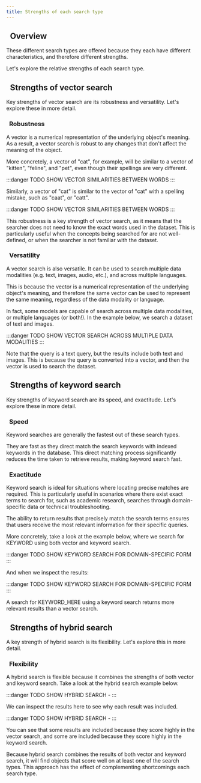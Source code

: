 ```yaml
---
title: Strengths of each search type
---
```




## <i class="fa-solid fa-square-chevron-right"></i>&nbsp;&nbsp;Overview

These different search types are offered because they each have different characteristics, and therefore different strengths.

Let's explore the relative strengths of each search type.

## <i class="fa-solid fa-square-chevron-right"></i>&nbsp;&nbsp;Strengths of vector search

Key strengths of vector search are its robustness and versatility. Let's explore these in more detail.

### <i class="fa-solid fa-chalkboard"></i>&nbsp;&nbsp;Robustness

A vector is a numerical representation of the underlying object's meaning. As a result, a vector search is robust to any changes that don't affect the meaning of the object.

More concretely, a vector of "cat", for example, will be similar to a vector of "kitten", "feline", and "pet", even though their spellings are very different.

:::danger TODO
SHOW VECTOR SIMILARITIES BETWEEN WORDS
:::

Similarly, a vector of "cat" is similar to the vector of "cat" with a spelling mistake, such as "caat", or "catt".

:::danger TODO
SHOW VECTOR SIMILARITIES BETWEEN WORDS
:::

This robustness is a key strength of vector search, as it means that the searcher does not need to know the exact words used in the dataset. This is particularly useful when the concepts being searched for are not well-defined, or when the searcher is not familiar with the dataset.

### <i class="fa-solid fa-chalkboard"></i>&nbsp;&nbsp;Versatility

A vector search is also versatile. It can be used to search multiple data modalities (e.g. text, images, audio, etc.), and across multiple languages.

This is because the vector is a numerical representation of the underlying object's meaning, and therefore the same vector can be used to represent the same meaning, regardless of the data modality or language.

In fact, some models are capable of search across multiple data modalities, or multiple languages (or both!). In the example below, we search a dataset of text and images.

:::danger TODO
SHOW VECTOR SEARCH ACROSS MULTIPLE DATA MODALITIES
:::

Note that the query is a text query, but the results include both text and images. This is because the query is converted into a vector, and then the vector is used to search the dataset.

## <i class="fa-solid fa-square-chevron-right"></i>&nbsp;&nbsp;Strengths of keyword search

Key strengths of keyword search are its speed, and exactitude. Let's explore these in more detail.

### <i class="fa-solid fa-chalkboard"></i>&nbsp;&nbsp;Speed

Keyword searches are generally the fastest out of these search types.

They are fast as they direct match the search keywords with indexed keywords in the database. This direct matching process significantly reduces the time taken to retrieve results, making keyword search fast.

### <i class="fa-solid fa-chalkboard"></i>&nbsp;&nbsp;Exactitude

Keyword search is ideal for situations where locating precise matches are required. This is particularly useful in scenarios where there exist exact terms to search for, such as academic research, searches through domain-specific data or technical troubleshooting.

The ability to return results that precisely match the search terms ensures that users receive the most relevant information for their specific queries.

More concretely, take a look at the example below, where we search for KEYWORD using both vector and keyword search.

:::danger TODO
SHOW KEYWORD SEARCH FOR DOMAIN-SPECIFIC FORM
:::

And when we inspect the results:

:::danger TODO
SHOW KEYWORD SEARCH FOR DOMAIN-SPECIFIC FORM
:::

A search for KEYWORD_HERE using a keyword search returns more relevant results than a vector search.


## <i class="fa-solid fa-square-chevron-right"></i>&nbsp;&nbsp;Strengths of hybrid search

A key strength of hybrid search is its flexibility. Let's explore this in more detail.

### <i class="fa-solid fa-chalkboard"></i>&nbsp;&nbsp;Flexibility

A hybrid search is flexible because it combines the strengths of both vector and keyword search. Take a look at the hybrid search example below.

:::danger TODO
SHOW HYBRID SEARCH -
:::

We can inspect the results here to see why each result was included.

:::danger TODO
SHOW HYBRID SEARCH -
:::

You can see that some results are included because they score highly in the vector search, and some are included because they score highly in the keyword search.

Because hybrid search combines the results of both vector and keyword search, it will find objects that score well on at least one of the search types. This approach has the effect of complementing shortcomings each search type.


<!-- ## <i class="fa-solid fa-square-chevron-right"></i>&nbsp;&nbsp;Review

<Quiz questions={varName} />

Any quiz questions

### <i class="fa-solid fa-pen-to-square"></i>&nbsp;&nbsp;Review exercise

:::note <i class="fa-solid fa-square-terminal"></i> Exercise
Try out ...
:::

### <i class="fa-solid fa-lightbulb-on"></i>&nbsp;&nbsp;Key takeaways

:::info
Add summary
:::


<GiscusDocComment />

const varName = [{
  questionText: 'questionText',
  answerOptions: [
    {
      answerText: 'answerOne',
      isCorrect: false,
      feedback: 'feedbackOne',
    },
    {
      answerText: 'answerTwo',
      isCorrect: false,
      feedback: 'feedbackTwo',
    },
    {
      answerText: 'answerThree',
      isCorrect: false,
      feedback: 'feedbackThree',
    },
  ]
}]; -->
